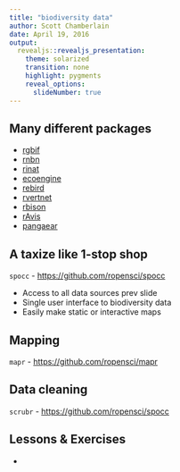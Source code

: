 ```yaml
---
title: "biodiversity data"
author: Scott Chamberlain
date: April 19, 2016
output: 
  revealjs::revealjs_presentation:
    theme: solarized
    transition: none
    highlight: pygments
    reveal_options:
      slideNumber: true
---
```


## Many different packages

- [rgbif](https://github.com/ropensci/rgbif)
- [rnbn](https://github.com/ropensci/rnbn)
- [rinat](https://github.com/ropensci/rinat)
- [ecoengine](https://github.com/ropensci/ecoengine)
- [rebird](https://github.com/ropensci/rebird)
- [rvertnet](https://github.com/ropensci/rvertnet)
- [rbison](https://github.com/ropensci/rbison)
- [rAvis](https://github.com/ropensci/rAvis)
- [pangaear](https://github.com/ropensci/pangaear)

## A taxize like 1-stop shop

`spocc` - [https://github.com/ropensci/spocc](https://github.com/ropensci/spocc)

* Access to all data sources prev slide
* Single user interface to biodiversity data
* Easily make static or interactive maps

## Mapping

`mapr` - [https://github.com/ropensci/mapr](https://github.com/ropensci/mapr)

## Data cleaning

`scrubr` - [https://github.com/ropensci/spocc](https://github.com/ropensci/spocc)

## Lessons & Exercises

* 

